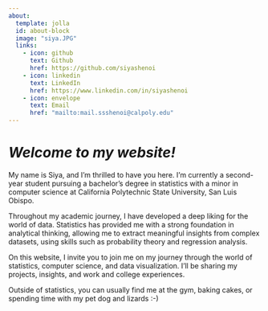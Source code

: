 ```yaml
---
about:
  template: jolla
  id: about-block
  image: "siya.JPG"
  links:
    - icon: github
      text: Github
      href: https://github.com/siyashenoi
    - icon: linkedin
      text: LinkedIn
      href: https://www.linkedin.com/in/siyashenoi
    - icon: envelope
      text: Email
      href: "mailto:mail.ssshenoi@calpoly.edu"  
---
```


::: {#about-block}
:::

# *Welcome to my website!*

My name is Siya, and I'm thrilled to have you here. I'm currently a second-year student pursuing a bachelor's degree in statistics with a minor in computer science at California Polytechnic State University, San Luis Obispo.

Throughout my academic journey, I have developed a deep liking for the world of data. Statistics has provided me with a strong foundation in analytical thinking, allowing me to extract meaningful insights from complex datasets, using skills such as probability theory and regression analysis.

On this website, I invite you to join me on my journey through the world of statistics, computer science, and data visualization. I'll be sharing my projects, insights, and work and college experiences.

Outside of statistics, you can usually find me at the gym, baking cakes, or spending time with my pet dog and lizards :-)
